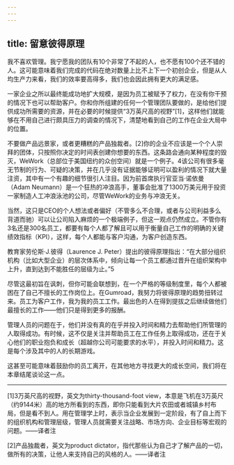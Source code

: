```yaml
---
---
---
```

title: 留意彼得原理
---




我不喜欢管理。我宁愿我的团队有10个非常了不起的人，也不愿有100个还不错的人。这可能意味着我们完成的代码在绝对数量上比不上下一个初创企业，但是从人均生产力来看，我们的效率要高得多，我们也会因此拥有更大的满足感。

一家企业之所以最终能成功地扩大规模，是因为员工被赋予了权力，在没有你干预的情况下也可以帮助客户。你和你所组建的任何一个管理团队要做的，是给他们提供成功所需要的资源，并在必要的时候提供“3万英尺高的视野”[1]，这样他们就能够在不用自己进行颇具压力的调查的情况下，清楚地看到自己的工作在企业大局中的位置。

不要做产品远景家，或者更糟糕的产品独裁者。[2]你的企业不应该是一个个人崇拜的团体，只按照你决定的时间表创建你想要的东西。这条路会通向某种程度的毁灭，WeWork（总部位于美国纽约的众创空间）就是一个例子。4该公司有很多毫无节制的行为、可疑的决策，并在几乎没有证据能够证明可以盈利的情况下就大量注资，其中有一个有趣的细节很引人注目。因为前首席执行官亚当·诺依曼（Adam Neumann）是一个狂热的冲浪高手，董事会批准了1300万美元用于投资一家制造人工冲浪泳池的公司，尽管WeWork的业务与冲浪无关。

当然，这只是CEO的个人想法或者偏好（不管多么不合理，或者与公司利益多么背道而驰）可以让公司陷入麻烦的一个极端例子，但这一观点仍然成立。不管你有3名还是300名员工，都要有每个人都了解且可以用于衡量自己工作的明确的关键绩效指标（KPI），这样，每个人都能与客户沟通，为客户创造东西。

教育家劳伦斯·J.彼得（Laurence J. Peter）提出的彼得原理指出：“在大部分组织机构（比如大型企业）的层次体系中，倾向让每一个员工都通过晋升在组织架构中上升，直到达到不能胜任的层级为止。”5

尽管这最初旨在讽刺，但你可能会联想到，在一个严格的等级制度里，每个人都被困在了自己不擅长的工作岗位上。在Gumroad，我努力将彼得原理的趋势扭转过来。员工为客户工作，我为我的员工工作。最出色的人在得到提拔之后继续做他们最擅长的工作——他们只是得到更多的报酬。



管理人员的问题在于，他们并没有真的在乎并投入时间和精力去帮助他们所管理的人取得成功。有时候，这不仅是关注并帮助员工在工作任务上取得成功，还在于关心他们的职业抱负和成长（超越你公司可能要求的水平），并投入时间和精力。这是每个涉及其中的人的长期游戏。

这甚至可能意味着鼓励你的员工离开，在其他地方寻找更大的成长空间，我们将在本章结尾谈论这一点。



* * *



[1]3万英尺高的视野，英文为thirty-thousand-foot view，本意是飞机在3万英尺（约9144米）高的地方所看到的东西，即你只能看到大片农田或者城镇乡村布局，但是看不到人。用在管理学上时，表示当企业发展到一定阶段，有了自上而下的组织机构和管理层级，管理人员就需要关注战略、市场方向、企业目标等宏观的问题。——译者注



[2]产品独裁者，英文为product dictator，指代那些认为自己才了解产品的一切，做所有的决策，让他人来支持自己的风格的人。——译者注